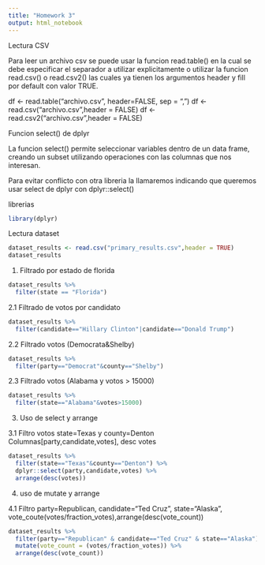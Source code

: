 ```yaml
---
title: "Homework 3"
output: html_notebook
---
```

Lectura CSV

Para leer un archivo csv se puede usar la funcion read.table() en la cual se debe especificar el separador a utilizar explicitamente o utilizar la funcion read.csv() o read.csv2() las cuales ya tienen los argumentos header y fill por default con valor TRUE.

df <- read.table("archivo.csv", header=FALSE, sep = ",")
df <- read.csv("archivo.csv",header = FALSE)
df <- read.csv2("archivo.csv",header = FALSE)


Funcion select() de dplyr

La funcion select() permite seleccionar variables dentro de un data frame, creando un subset utilizando operaciones con las columnas que nos interesan.

Para evitar conflicto con otra libreria la llamaremos indicando que queremos usar select de dplyr con dplyr::select()

librerias
```r
library(dplyr)
```



Lectura dataset
```r
dataset_results <- read.csv("primary_results.csv",header = TRUE)
dataset_results
```
1. Filtrado por estado de florida
```r
dataset_results %>%
  filter(state == "Florida")

```
2.1 Filtrado de votos por candidato
```r
dataset_results %>%
  filter(candidate=="Hillary Clinton"|candidate=="Donald Trump")

```
2.2 Filtrado votos (Democrata&Shelby)
```r
dataset_results %>%
  filter(party=="Democrat"&county=="Shelby")
```
2.3 Filtrado votos (Alabama y votos > 15000)
```r
dataset_results %>%
  filter(state=="Alabama"&votes>15000)
```
3. Uso de select y arrange

3.1 Filtro votos state=Texas y county=Denton Columnas[party,candidate,votes], desc votes

```r
dataset_results %>%
  filter(state=="Texas"&county=="Denton") %>%
  dplyr::select(party,candidate,votes) %>%
  arrange(desc(votes))
```
4. uso de mutate y arrange

4.1 Filtro party=Republican, candidate="Ted Cruz", state="Alaska", vote_coute(votes/fraction_votes),arrange(desc(vote_count))

```r
dataset_results %>%
  filter(party=="Republican" & candidate=="Ted Cruz" & state=="Alaska") %>%
  mutate(vote_count = (votes/fraction_votes)) %>%
  arrange(desc(vote_count))
```

